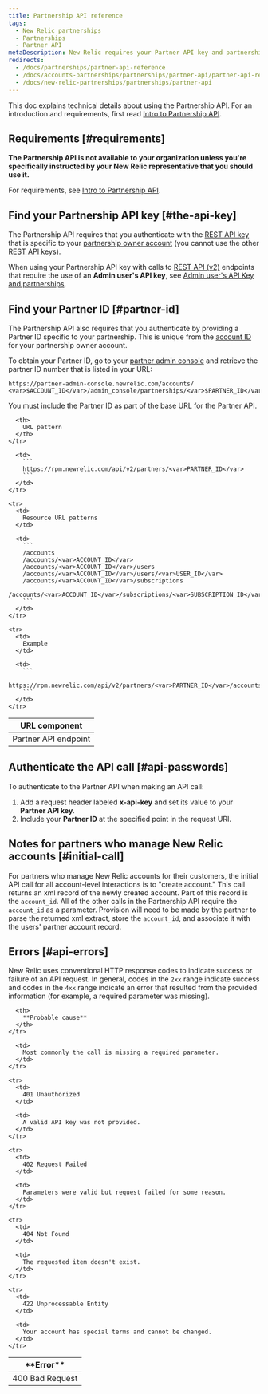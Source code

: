 ```yaml
---
title: Partnership API reference
tags:
  - New Relic partnerships
  - Partnerships
  - Partner API
metaDescription: New Relic requires your Partner API key and partnership account ID to authenticate Partner API calls using the JSON REST format.
redirects:
  - /docs/partnerships/partner-api-reference
  - /docs/accounts-partnerships/partnerships/partner-api/partner-api-reference
  - /docs/new-relic-partnerships/partnerships/partner-api
---
```


This doc explains technical details about using the Partnership API. For an introduction and requirements, first read [Intro to Partnership API](/docs/new-relic-partnerships/partner-integration-guide/partner-account-maintenance/partner-api/). 

## Requirements [#requirements]

**The Partnership API is not available to your organization unless you're specifically instructed by your New Relic representative that you should use it.**

For requirements, see [Intro to Partnership API](/docs/new-relic-partnerships/partner-integration-guide/partner-account-maintenance/partner-api/). 

## Find your Partnership API key [#the-api-key]

The Partnership API requires that you authenticate with the [REST API key](/docs/apis/getting-started/intro-apis/understand-new-relic-api-keys#rest-api) that is specific to your [partnership owner account](/docs/new-relic-partnerships/partner-integration-guide/partner-account-maintenance/partnership-accounts-users-subscriptions#partner-owner) (you cannot use the other [REST API keys](/docs/apis/rest-api-v2/getting-started/introduction-new-relic-rest-api-v2#api_key)).

When using your Partnership API key with calls to [REST API (v2)](/docs/apis/rest-api-v2/getting-started/introduction-new-relic-rest-api-v2) endpoints that require the use of an **Admin user's API key**, see [Admin user's API Key and partnerships](/docs/apis/rest-api-v2/requirements/admins-api-key-partnerships).

## Find your Partner ID [#partner-id]

The Partnership API also requires that you authenticate by providing a Partner ID specific to your partnership. This is unique from the [account ID](/docs/accounts/install-new-relic/account-setup/account-id) for your partnership owner account.

To obtain your Partner ID, go to your [partner admin console](/docs/accounts-partnerships/partner-integration-guide/getting-started/partnership-admin-console) and retrieve the partner ID number that is listed in your URL:

```
https://partner-admin-console.newrelic.com/accounts/​<var>$ACCOUNT_ID</var>/admin_console/partnerships/<var>$PARTNER_ID</var>
```

You must include the Partner ID as part of the base URL for the Partner API.

<table>
  <thead>
    <tr>
      <th style={{ width: "200px" }}>
        URL component
      </th>

      <th>
        URL pattern
      </th>
    </tr>
  </thead>

  <tbody>
    <tr>
      <td>
        Partner API endpoint
      </td>

      <td>
        ```
        https://rpm.newrelic.com/api/v2/partners/<var>PARTNER_ID</var>
        ```
      </td>
    </tr>

    <tr>
      <td>
        Resource URL patterns
      </td>

      <td>
        ```
        /accounts
        /accounts/<var>ACCOUNT_ID</var>
        /accounts/<var>ACCOUNT_ID</var>/users
        /accounts/<var>ACCOUNT_ID</var>/users/<var>USER_ID</var>
        /accounts/<var>ACCOUNT_ID</var>/subscriptions
        /accounts/<var>ACCOUNT_ID</var>/subscriptions/<var>SUBSCRIPTION_ID</var>
        ```
      </td>
    </tr>

    <tr>
      <td>
        Example
      </td>

      <td>
        ```
        https://rpm.newrelic.com/api/v2/partners/<var>PARTNER_ID</var>/accounts/<var>ACCOUNT_ID</var>
        ```
      </td>
    </tr>
  </tbody>
</table>

## Authenticate the API call [#api-passwords]

To authenticate to the Partner API when making an API call:

1. Add a request header labeled **x-api-key** and set its value to your **Partner API key**.
2. Include your **Partner ID** at the specified point in the request URI.

## Notes for partners who manage New Relic accounts [#initial-call]

For partners who manage New Relic accounts for their customers, the initial API call for all account-level interactions is to "create account." This call returns an xml record of the newly created account. Part of this record is the `account_id`. All of the other calls in the Partnership API require the `account_id` as a parameter. Provision will need to be made by the partner to parse the returned xml extract, store the `account_id`, and associate it with the users' partner account record.

## Errors [#api-errors]

New Relic uses conventional HTTP response codes to indicate success or failure of an API request. In general, codes in the `2xx` range indicate success and codes in the `4xx` range indicate an error that resulted from the provided information (for example, a required parameter was missing).

<table>
  <thead>
    <tr>
      <th width={200}>
        **Error**
      </th>

      <th>
        **Probable cause**
      </th>
    </tr>
  </thead>

  <tbody>
    <tr>
      <td>
        400 Bad Request
      </td>

      <td>
        Most commonly the call is missing a required parameter.
      </td>
    </tr>

    <tr>
      <td>
        401 Unauthorized
      </td>

      <td>
        A valid API key was not provided.
      </td>
    </tr>

    <tr>
      <td>
        402 Request Failed
      </td>

      <td>
        Parameters were valid but request failed for some reason.
      </td>
    </tr>

    <tr>
      <td>
        404 Not Found
      </td>

      <td>
        The requested item doesn't exist.
      </td>
    </tr>

    <tr>
      <td>
        422 Unprocessable Entity
      </td>

      <td>
        Your account has special terms and cannot be changed.
      </td>
    </tr>
  </tbody>
</table>

